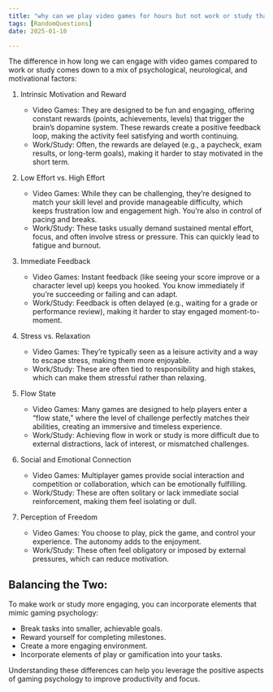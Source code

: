 ```yaml
---
title: "why can we play video games for hours but not work or study that long?"
tags: [RandomQuestions]
date: 2025-01-10

---
```


The difference in how long we can engage with video games compared to work or study comes down to a mix of psychological, neurological, and motivational factors:

1. Intrinsic Motivation and Reward

   - Video Games: They are designed to be fun and engaging, offering constant rewards (points, achievements, levels) that trigger the brain’s dopamine system. These rewards create a positive feedback loop, making the activity feel satisfying and worth continuing.
   - Work/Study: Often, the rewards are delayed (e.g., a paycheck, exam results, or long-term goals), making it harder to stay motivated in the short term.

2. Low Effort vs. High Effort

   - Video Games: While they can be challenging, they’re designed to match your skill level and provide manageable difficulty, which keeps frustration low and engagement high. You’re also in control of pacing and breaks.
   - Work/Study: These tasks usually demand sustained mental effort, focus, and often involve stress or pressure. This can quickly lead to fatigue and burnout.

3. Immediate Feedback

   - Video Games: Instant feedback (like seeing your score improve or a character level up) keeps you hooked. You know immediately if you’re succeeding or failing and can adapt.
   - Work/Study: Feedback is often delayed (e.g., waiting for a grade or performance review), making it harder to stay engaged moment-to-moment.

4. Stress vs. Relaxation

   - Video Games: They’re typically seen as a leisure activity and a way to escape stress, making them more enjoyable.
   - Work/Study: These are often tied to responsibility and high stakes, which can make them stressful rather than relaxing.

5. Flow State

   - Video Games: Many games are designed to help players enter a “flow state,” where the level of challenge perfectly matches their abilities, creating an immersive and timeless experience.
   - Work/Study: Achieving flow in work or study is more difficult due to external distractions, lack of interest, or mismatched challenges.

6. Social and Emotional Connection

   - Video Games: Multiplayer games provide social interaction and competition or collaboration, which can be emotionally fulfilling.
   - Work/Study: These are often solitary or lack immediate social reinforcement, making them feel isolating or dull.

7. Perception of Freedom

   - Video Games: You choose to play, pick the game, and control your experience. The autonomy adds to the enjoyment.
   - Work/Study: These often feel obligatory or imposed by external pressures, which can reduce motivation.

## Balancing the Two:

To make work or study more engaging, you can incorporate elements that mimic gaming psychology:

- Break tasks into smaller, achievable goals.
- Reward yourself for completing milestones.
- Create a more engaging environment.
- Incorporate elements of play or gamification into your tasks.

Understanding these differences can help you leverage the positive aspects of gaming psychology to improve productivity and focus.
